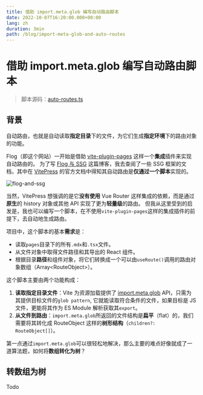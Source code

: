 ```yaml
---
title: 借助 import.meta.glob 编写自动路由脚本
date: 2022-10-07T16:20:00.000+00:00
lang: zh
duration: 3min
path: /blog/import-meta-glob-and-auto-routes
---
```


# 借助 import.meta.glob 编写自动路由脚本

> 脚本源码：[auto-routes.ts](https://github.com/3fuyang/3fuyang.github.io/blob/master/src/routes/auto-routes.ts)

## 背景

自动路由，也就是自动读取**指定目录**下的文件，为它们生成**指定环境**下的路由对象的功能。

Flog（即这个网站）一开始是借助 [vite-plugin-pages](https://github.com/hannoeru/vite-plugin-pages) 这样一个**集成**插件来实现自动路由的。
为了写 [Flog 与 SSG](https://3fuyang.github.io/blog/ssg-in-flog#自动路由) 这篇博客，我去查阅了一些 SSG 框架的文档，其中在 [VitePress](https://vitepress.vuejs.org/)
的官方文档中得知其自动路由是**仅通过一个脚本**实现的。

<img alt="flog-and-ssg" src="/images/import-meta-glob-and-auto-routes/flog-and-ssg.png" className="invertable" />

当然，VitePress 想强调的是它**没有使用** Vue Router 这样集成的依赖，而是通过**原生**的 history 对象或其他 API 实现了更为**轻量级**的路由。
但我从这里受到的启发是，我也可以编写一个脚本，在不使用`vite-plugin-pages`这样的集成插件的前提下，去自动地生成路由。

项目中，这个脚本的基本**需求**是：
+ 读取`pages`目录下的所有`.mdx`和`.tsx`文件。
+ 从文件对象中取得文件路径和其导出的 React 组件。
+ 根据目录**路径**和组件对象，将它们转换成一个可以由`useRoute()`调用的路由对象数组（Array\<RouteObject\>）。

这个脚本主要由两个功能构成：
1. **读取指定目录文件**：Vite 为资源加载提供了 [import.meta.glob](https://vitejs.dev/guide/features.html#glob-import) API，只需为其提供目标文件的`glob pattern`,
它就能读取符合条件的文件，如果目标是 JS 文件，更能将其作为 ES Module 解析获取其`export`。
2. **从文件到路由**：`import.meta.glob`所返回的文件结构是**扁平**（flat）的，我们需要将其转化成 RouteObject 这样的**树形结构**（`children?: RouteObject[]`）。

第一点通过`import.meta.glob`可以很轻松地解决，那么主要的难点好像就成了一道算法题，如何将**数组转化为树**？

## 转数组为树

Todo